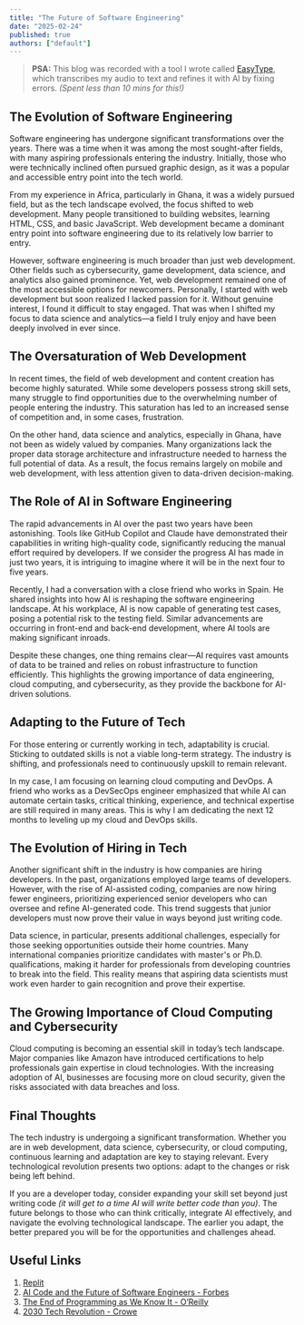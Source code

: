 ```yaml
---
title: "The Future of Software Engineering"
date: "2025-02-24"
published: true
authors: ["default"]
---
```


> **PSA:** This blog was recorded with a tool I wrote called [EasyType](https://github.com/benedictdebrah/Easytype.git), which transcribes my audio to text and refines it with AI by fixing errors. *(Spent less than 10 mins for this!)*

## The Evolution of Software Engineering

Software engineering has undergone significant transformations over the years. There was a time when it was among the most sought-after fields, with many aspiring professionals entering the industry. Initially, those who were technically inclined often pursued graphic design, as it was a popular and accessible entry point into the tech world.

From my experience in Africa, particularly in Ghana, it was a widely pursued field, but as the tech landscape evolved, the focus shifted to web development. Many people transitioned to building websites, learning HTML, CSS, and basic JavaScript. Web development became a dominant entry point into software engineering due to its relatively low barrier to entry.

However, software engineering is much broader than just web development. Other fields such as cybersecurity, game development, data science, and analytics also gained prominence. Yet, web development remained one of the most accessible options for newcomers. Personally, I started with web development but soon realized I lacked passion for it. Without genuine interest, I found it difficult to stay engaged. That was when I shifted my focus to data science and analytics—a field I truly enjoy and have been deeply involved in ever since.

## The Oversaturation of Web Development

In recent times, the field of web development and content creation has become highly saturated. While some developers possess strong skill sets, many struggle to find opportunities due to the overwhelming number of people entering the industry. This saturation has led to an increased sense of competition and, in some cases, frustration.

On the other hand, data science and analytics, especially in Ghana, have not been as widely valued by companies. Many organizations lack the proper data storage architecture and infrastructure needed to harness the full potential of data. As a result, the focus remains largely on mobile and web development, with less attention given to data-driven decision-making.

## The Role of AI in Software Engineering

The rapid advancements in AI over the past two years have been astonishing. Tools like GitHub Copilot and Claude have demonstrated their capabilities in writing high-quality code, significantly reducing the manual effort required by developers. If we consider the progress AI has made in just two years, it is intriguing to imagine where it will be in the next four to five years.

Recently, I had a conversation with a close friend who works in Spain. He shared insights into how AI is reshaping the software engineering landscape. At his workplace, AI is now capable of generating test cases, posing a potential risk to the testing field. Similar advancements are occurring in front-end and back-end development, where AI tools are making significant inroads.

Despite these changes, one thing remains clear—AI requires vast amounts of data to be trained and relies on robust infrastructure to function efficiently. This highlights the growing importance of data engineering, cloud computing, and cybersecurity, as they provide the backbone for AI-driven solutions.

## Adapting to the Future of Tech

For those entering or currently working in tech, adaptability is crucial. Sticking to outdated skills is not a viable long-term strategy. The industry is shifting, and professionals need to continuously upskill to remain relevant.

In my case, I am focusing on learning cloud computing and DevOps. A friend who works as a DevSecOps engineer emphasized that while AI can automate certain tasks, critical thinking, experience, and technical expertise are still required in many areas. This is why I am dedicating the next 12 months to leveling up my cloud and DevOps skills.

## The Evolution of Hiring in Tech

Another significant shift in the industry is how companies are hiring developers. In the past, organizations employed large teams of developers. However, with the rise of AI-assisted coding, companies are now hiring fewer engineers, prioritizing experienced senior developers who can oversee and refine AI-generated code. This trend suggests that junior developers must now prove their value in ways beyond just writing code.

Data science, in particular, presents additional challenges, especially for those seeking opportunities outside their home countries. Many international companies prioritize candidates with master's or Ph.D. qualifications, making it harder for professionals from developing countries to break into the field. This reality means that aspiring data scientists must work even harder to gain recognition and prove their expertise.

## The Growing Importance of Cloud Computing and Cybersecurity

Cloud computing is becoming an essential skill in today’s tech landscape. Major companies like Amazon have introduced certifications to help professionals gain expertise in cloud technologies. With the increasing adoption of AI, businesses are focusing more on cloud security, given the risks associated with data breaches and loss.

## Final Thoughts

The tech industry is undergoing a significant transformation. Whether you are in web development, data science, cybersecurity, or cloud computing, continuous learning and adaptation are key to staying relevant. Every technological revolution presents two options: adapt to the changes or risk being left behind.

If you are a developer today, consider expanding your skill set beyond just writing code *(it will get to a time AI will write better code than you)*. The future belongs to those who can think critically, integrate AI effectively, and navigate the evolving technological landscape. The earlier you adapt, the better prepared you will be for the opportunities and challenges ahead.

## Useful Links

1. [Replit](https://replit.com/~)
2. [AI Code and the Future of Software Engineers - Forbes](https://www.forbes.com/sites/jackkelly/2024/11/01/ai-code-and-the-future-of-software-engineers/)
3. [The End of Programming as We Know It - O’Reilly](https://www.oreilly.com/radar/the-end-of-programming-as-we-know-it/)
4. [2030 Tech Revolution - Crowe](https://www.crowe.com/global/insights/2030-tech-revolution-reshaping-business-for-a-new-decade)

